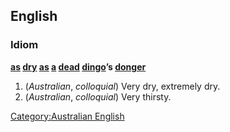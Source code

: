 ==English==

===Idiom===
'''[[as]] [[dry]] [[as]] [[a]] [[dead]] [[dingo]]’s [[donger]]'''

#(''Australian'', ''colloquial'') Very dry, extremely dry.
#(''Australian'', ''colloquial'') Very thirsty.
[[Category:Australian English]]